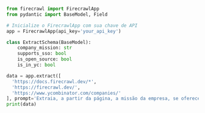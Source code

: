 ```python Python
from firecrawl import FirecrawlApp
from pydantic import BaseModel, Field

# Inicialize o FirecrawlApp com sua chave de API
app = FirecrawlApp(api_key='your_api_key')

class ExtractSchema(BaseModel):
    company_mission: str
    supports_sso: bool
    is_open_source: bool
    is_in_yc: bool

data = app.extract([
  'https://docs.firecrawl.dev/*', 
  'https://firecrawl.dev/', 
  'https://www.ycombinator.com/companies/'
], prompt='Extraia, a partir da página, a missão da empresa, se oferece suporte a SSO, se é de código aberto e se está no Y Combinator.', schema=ExtractSchema.model_json_schema())
print(data)
```
